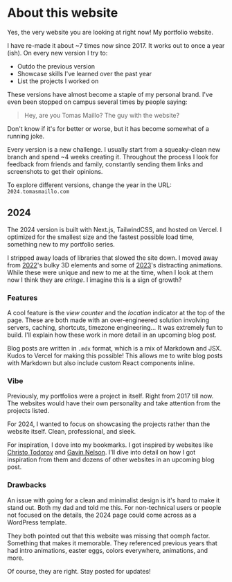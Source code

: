 
<LinkTo displayText="Back" link="/" />
<br />
<br />

# About this website

Yes, the very website you are looking at right now!  My portfolio website.

I have re-made it about ~7 times now since 2017. It works out to once a year (ish). On every new version I try to:
- Outdo the previous version
- Showcase skills I've learned over the past year
- List the projects I worked on

These versions have almost become a staple of my personal brand. I've even been stopped on campus several times by people saying:

> Hey, are you Tomas Maillo? The guy with the website?

Don't know if it's for better or worse, but it has become somewhat of a running joke.

Every version is a new challenge. I usually start from a squeaky-clean new branch and spend ~4 weeks creating it. Throughout the process I look for feedback from friends and family, constantly sending them links and screenshots to get their opinions. 

To explore different versions, change the year in the URL: `2024.tomasmaillo.com`

## 2024

The 2024 version is built with Next.js, TailwindCSS, and hosted on Vercel. I optimized for the smallest size and the fastest possible load time, something new to my portfolio series.

I stripped away loads of libraries that slowed the site down. I moved away from [2022](https://2022.tomasmaillo.com/)'s bulky 3D elements and some of [2023](https://2023.tomasmaillo.com/)'s distracting animations. While these were unique and new to me at the time, when I look at them now I think they are *cringe*. I imagine this is a sign of growth?

### Features 

A cool feature is the *view counter* and the *location* indicator at the top of the page. These are both made with an over-engineered solution involving servers, caching, shortcuts, timezone engineering... It was extremely fun to build. I'll explain how these work in more detail in an upcoming blog post.

Blog posts are written in `.mdx` format, which is a mix of Markdown and JSX. Kudos to Vercel for making this possible! This allows me to write blog posts with Markdown but also include custom React components inline.

<BalloonButton />

### Vibe

Previously, my portfolios were a project in itself. Right from 2017 till now. The websites would have their own personality and take attention from the projects listed.

For 2024, I wanted to focus on showcasing the projects rather than the website itself. Clean, professional, and sleek.

For inspiration, I dove into my bookmarks. I got inspired by websites like [Christo Todorov](https://www.chroxify.com/) and [Gavin Nelson](https://nelson.co/). I'll dive into detail on how I got inspiration from them and dozens of other websites in an upcoming blog post.

### Drawbacks

An issue with going for a clean and minimalist design is it's hard to make it stand out. Both my dad and <Avatar url="https://unavatar.io/github/RussellCook4" name="Russell Cook" link="https://www.linkedin.com/in/russell-cook1/" /> told me this. For non-technical users or people not focused on the details, the 2024 page could come across as a WordPress template. 

They both pointed out that this website was missing that oomph factor. Something that makes it memorable. They referenced previous years that had intro animations, easter eggs, colors everywhere, animations, and more.

Of course, they are right. Stay posted for updates!
